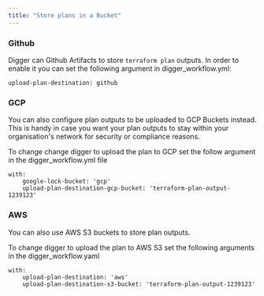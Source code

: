 ```yaml
---
title: "Store plans in a Bucket"
---
```


### Github 
Digger can Github Artifacts to store `terraform plan` outputs. In order to enable it you can set the following argument in digger_workflow.yml:

```
upload-plan-destination: github
```

### GCP 
You can also configure plan outputs to be uploaded to GCP Buckets instead. This is handy in case you want your plan outputs to stay within your organisation's network for security or compliance reasons.

To change change digger to upload the plan to GCP set the follow argument in the digger_workflow.yml file

```
with:
    google-lock-bucket: 'gcp'
    upload-plan-destination-gcp-bucket: 'terraform-plan-output-1239123'
```

### AWS 
You can also use AWS S3 buckets to store plan outputs.  

To change digger to upload the plan to AWS S3 set the following arguments in the digger_workflow.yaml

```
with:
    upload-plan-destination: 'aws'
    upload-plan-destination-s3-bucket: 'terraform-plan-output-1239123'
```
